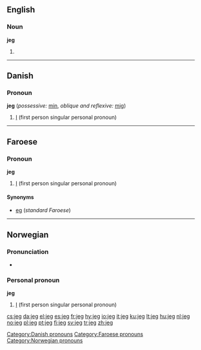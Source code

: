 ==English==

===Noun===
'''jeg'''

# {{context|machinery}} {{alternative spelling of|jig}}

----

==Danish==

===Pronoun===
'''jeg''' (''possessive:'' [[min]], ''oblique and reflexive:'' [[mig]])

# [[I]] (first person singular personal pronoun)

[[Category:Danish pronouns]]

----

==Faroese==

===Pronoun===
'''jeg'''

# {{Suðuroy}} [[I]] (first person singular personal pronoun)

====Synonyms====
* [[eg]] (''standard Faroese'')

[[Category:Faroese pronouns]]

----

==Norwegian==

===Pronunciation===
* {{IPA|/jæɪ̯/}}

===Personal pronoun===
{{rfc-header|Personal pronoun}}
'''jeg'''

# [[I]] (first person singular personal pronoun)

[[Category:Norwegian pronouns]]

[[cs:jeg]]
[[da:jeg]]
[[el:jeg]]
[[es:jeg]]
[[fr:jeg]]
[[hy:jeg]]
[[io:jeg]]
[[it:jeg]]
[[ku:jeg]]
[[lt:jeg]]
[[hu:jeg]]
[[nl:jeg]]
[[no:jeg]]
[[pl:jeg]]
[[pt:jeg]]
[[fi:jeg]]
[[sv:jeg]]
[[tr:jeg]]
[[zh:jeg]]